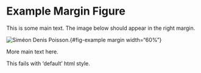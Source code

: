# Example Margin Figure

This is some main text. The image below should appear in the right margin.

![Siméon Denis Poisson.](images/sensors/03-Image-of-Poisson.png){#fig-example margin width="60%"}

More main text here.

This fails with 'default' html style.

